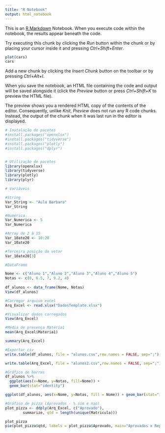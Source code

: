 ---
title: "R Notebook"
output: html_notebook
---

This is an [R Markdown](http://rmarkdown.rstudio.com) Notebook. When you execute code within the notebook, the results appear beneath the code. 

Try executing this chunk by clicking the *Run* button within the chunk or by placing your cursor inside it and pressing *Ctrl+Shift+Enter*. 

```{r}
plot(cars)
cars
```

Add a new chunk by clicking the *Insert Chunk* button on the toolbar or by pressing *Ctrl+Alt+I*.

When you save the notebook, an HTML file containing the code and output will be saved alongside it (click the *Preview* button or press *Ctrl+Shift+K* to preview the HTML file).

The preview shows you a rendered HTML copy of the contents of the editor. Consequently, unlike *Knit*, *Preview* does not run any R code chunks. Instead, the output of the chunk when it was last run in the editor is displayed.


```{r}
# Instalação de pacotes
#install.packages("openxlsx")
#install.packages("tidyverse")
#install.packages("plotly")
#install.packages("dplyr")


# Utilização de pacotes
library(openxlsx)
library(tidyverse)
library(plotly)
library(plyr)

```

```{r}
# Variáveis

#String
Var_String <- "Aula Barbara"
Var_String

#Numérica
Var_Numerica <- 5
Var_Numerica

#Array de 2 à 15
Var_10ate20 <- 10:20
Var_10ate20

#Terceira posição do vetor
Var_10ate20[3]

#DataFrame

Nome <- c("Aluno 1","Aluno 2","Aluno 3","Aluno 4","Aluno 5")
Notas <- c(8, 6.5, 7, 9.2, 4)
 
df_alunos <- data_frame(Nome, Notas)
View(df_alunos)

```

```{r}
#Carregar arquivo excel
Arq_Excel <- read.xlsx("DadosTemplate.xlsx")

#Visualizar dados carregados
View(Arq_Excel)

#Média de presença Matéria1
mean(Arq_Excel$Materia1)

summary(Arq_Excel)

```

```{r}
#Exportar csv
write.table(df_alunos, file = "alunos.csv",row.names = FALSE, sep=";")

write.table(Arq_Excel, file = "alunos2.csv",row.names = FALSE, sep=";")
```

```{r}
#Gráfico de barras
df_alunos %>%
  ggplot(aes(x=Nome, y=Notas, fill=Nome)) +
  geom_bar(stat="identity") 

ggplot(df_alunos, aes(x=Nome, y=Notas, fill = Nome)) + geom_bar(stat="identity")

```

```{r}
#Gráfico de pizza (Aprovados - % sim e nao)
plot_pizza <- ddply(Arq_Excel, c("Aprovado"), 
        summarize, qtd = length(unique(Matricula)))

plot_pizza
pie(plot_pizza$qtd, labels = plot_pizza$Aprovado, main="Aprovados x Reprovados")
```

